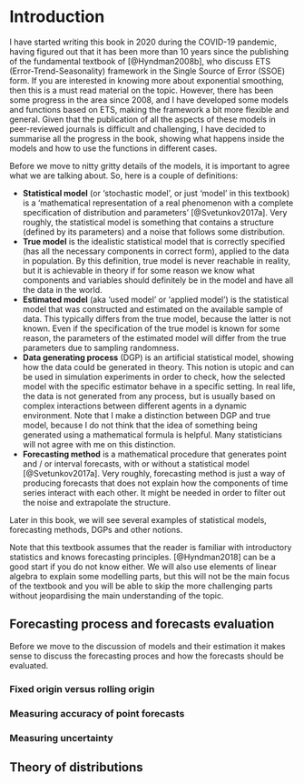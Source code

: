 # Introduction {#intro}

I have started writing this book in 2020 during the COVID-19 pandemic, having figured out that it has been more than 10 years since the publishing of the fundamental textbook of [@Hyndman2008b], who discuss ETS (Error-Trend-Seasonality) framework in the Single Source of Error (SSOE) form. If you are interested in knowing more about exponential smoothing, then this is a must read material on the topic. However, there has been some progress in the area since 2008, and I have developed some models and functions based on ETS, making the framework a bit more flexible and general. Given that the publication of all the aspects of these models in peer-reviewed journals is difficult and challenging, I have decided to summarise all the progress in the book, showing what happens inside the models and how to use the functions in different cases.

Before we move to nitty gritty details of the models, it is important to agree what we are talking about. So, here is a couple of definitions:

- **Statistical model** (or 'stochastic model', or just 'model' in this textbook) is a 'mathematical representation of a real phenomenon with a complete specification of distribution and parameters' [@Svetunkov2017a]. Very roughly, the statistical model is something that contains a structure (defined by its parameters) and a noise that follows some distribution.
- **True model** is the idealistic statistical model that is correctly specified (has all the necessary components in correct form), applied to the data in population. By this definition, true model is never reachable in reality, but it is achievable in theory if for some reason we know what components and variables should definitely be in the model and have all the data in the world.
- **Estimated model** (aka 'used model' or 'applied model') is the statistical model that was constructed and estimated on the available sample of data. This typically differs from the true model, because the latter is not known. Even if the specification of the true model is known for some reason, the parameters of the estimated model will differ from the true parameters due to sampling randomness.
- **Data generating process** (DGP) is an artificial statistical model, showing how the data could be generated in theory. This notion is utopic and can be used in simulation experiments in order to check, how the selected model with the specific estimator behave in a specific setting. In real life, the data is not generated from any process, but is usually based on complex interactions between different agents in a dynamic environment. Note that I make a distinction between DGP and true model, because I do not think that the idea of something being generated using a mathematical formula is helpful. Many statisticians will not agree with me on this distinction.
- **Forecasting method** is a mathematical procedure that generates point and / or interval forecasts, with or without a statistical model [@Svetunkov2017a]. Very roughly, forecasting method is just a way of producing forecasts that does not explain how the components of time series interact with each other. It might be needed in order to filter out the noise and extrapolate the structure.

Later in this book, we will see several examples of statistical models, forecasting methods, DGPs and other notions.

Note that this textbook assumes that the reader is familiar with introductory statistics and knows forecasting principles. [@Hyndman2018] can be a good start if you do not know either. We will also use elements of linear algebra to explain some modelling parts, but this will not be the main focus of the textbook and you will be able to skip the more challenging parts without jeopardising the main understanding of the topic.


## Forecasting process and forecasts evaluation {#forecastingProcess}

Before we move to the discussion of models and their estimation it makes sense to discuss the forecasting proces and how the forecasts should be evaluated.



### Fixed origin versus rolling origin

### Measuring accuracy of point forecasts

### Measuring uncertainty

## Theory of distributions


